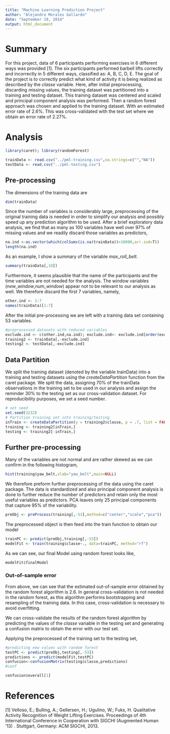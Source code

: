 ```yaml
---
title: "Machine Learning Prediction Project"
author: "Alejandro Morales Gallardo"
date: "September 19, 2014"
output: html_document
---
```

# Summary
For this project, data of 6 participants performing exercises in 6 different ways was provided [1]. The six participants performed barbell lifts correctly and incorrectly in 5 different ways, classified as: A, B, C, D, E. The goal of the project is to correctly predict what kind of activity it is being realized as described by the *classe* variable. Here, after initial preprocessing, discarding missing values, the training dataset was partitioned into a training and testing dataset. This training dataset was centered and scaled and principal component analysis was performed. Then a random forest approach was chosen and applied to the training dataset. With an estimated error rate of $2.6$%. This was cross-validated with the test set where we obtain an error rate of $2.27$%.

# Analysis

```r
library(caret); library(randomForest)
```


```r
trainData <- read.csv("../pml-training.csv",na.strings=c("","NA"))
testData <- read.csv("../pml-testing.csv")
```


## Pre-processing

The dimensions of the training data are
```r
dim(trainData)
```

Since the number of variables is considerably large, preprocessing of the original training data is needed in order to simplify our analysis and possibly speed up any prediction algorithm to be used. After a brief exploratory data analysis, we find that as many as $100$ variables have well over $97$% of missing values and we readily discard those variables as predictors,

```r
na.ind <-as.vector(which(colSums(is.na(trainData))>10000,arr.ind=T))
length(na.ind)
```


As an example, I show a summary of the variable *max_roll_belt*.
```r
summary(trainData[,18])
```

Furthermore, it seems plausible that the name of the participants and the time variables are not needed for the analysis. The window variables (*new_window*,*num_window*) appear not to be relevant to our analysis as well. We therefore discard the first 7 variables, namely,

```r
other.ind <- 1:7
names(trainData)[1:7]
```

After the initial pre-processing we are left with a training data set containing 53 variables.

```r
#preprocessed datasets with reduced variables
exclude.ind <- c(other.ind,na.ind); exclude.ind<- exclude.ind[order(exclude.ind)]
training2 <- trainData[,-exclude.ind]
testing2 <- testData[,-exclude.ind]
```

## Data Partition
We split the training dataset (denoted by the variable trainData) into a training and testing datasets using the *createDataPartition* function from the caret package. We split the data, assigning 70% of the trainData observations in the training set to be used in our analysis and assign the reminder 30% to the testing set as our cross-validation dataset. 
For reproducibility purposes, we set a seed number.

```r
# set seed
set.seed(3232)
# Partition training set into training/testing
inTrain <- createDataPartition(y = training2$classe, p = .7, list = FALSE)
training <- training2[inTrain,]
testing <- training2[-inTrain,]
```

## Further pre-processing

Many of the variables are not normal and are rather skewed as we can confirm in the following histogram,
```r
hist(training$yaw_belt,xlab="yaw_belt",main=NULL)
```

We therefore preform further preprocessing of the data using the caret package. The data is standardized and also principal component analysis is done to further reduce the number of predictors and retain only the most useful variables as predictors. PCA leaves only 25 principal components that capture 95% of the variability.

```r
preObj <- preProcess(training[,-53],method=c("center","scale","pca"))
```

The preprocessed object is then feed into the train function to obtain our model
```r
trainPC <- predict(preObj,training[,-53])
modelFit <- train(training$classe~., data=trainPC, method="rf")
```


As we can see, our final Model using random forest looks like,
```r
modelFit$finalModel
```

### Out-of-sample error


From above, we can see that the estimated out-of-sample error obtained by the random forest algorithm is 2.6. 
In general cross-validation is not needed in the random forest, as this algorithm performs bootstrapping and resampling of the training data. In this case, cross-validation is necessary to avoid overfitting.

We can cross-validate the results of the random forest algorithm by predicting the values of the *classe* variable in the testing set and generating a confusion matrix to obtain the error with our test set.

Applying the preprocessed of the training set to the testing set,
```r
#predicting new values with random forest
testPC <- predict(preObj,testing[,-53])
predictions <- predict(modelFit,testPC)
confusion<-confusionMatrix(testing$classe,predictions)
#conf
```


```r
confusion$overall[1]
```


# References
[1] Velloso, E.; Bulling, A.; Gellersen, H.; Ugulino, W.; Fuks, H. Qualitative Activity Recognition of Weight Lifting Exercises. Proceedings of 4th International Conference in Cooperation with SIGCHI (Augmented Human '13) . Stuttgart, Germany: ACM SIGCHI, 2013.
